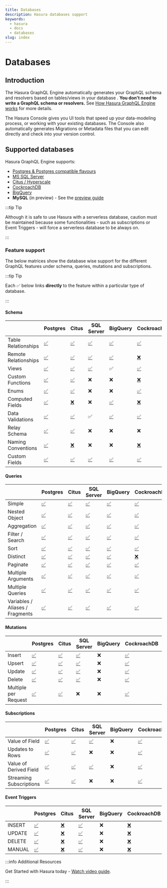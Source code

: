 ```yaml
---
title: Databases
description: Hasura databases support
keywords:
  - hasura
  - docs
  - databases
slug: index
---
```


# Databases

## Introduction

The Hasura GraphQL Engine automatically generates your GraphQL schema and resolvers based on tables/views in your
database . **You don't need to write a GraphQL schema or resolvers.** See
[How Hasura GraphQL Engine works](/getting-started/how-it-works/index.mdx) for more details.

The Hasura Console gives you UI tools that speed up your data-modeling process, or working with your existing databases.
The Console also automatically generates Migrations or Metadata files that you can edit directly and check into your
version control.

## Supported databases

Hasura GraphQL Engine supports:

- [Postgres & Postgres compatible flavours](/databases/postgres/index.mdx)
- [MS SQL Server](/databases/ms-sql-server/index.mdx)
- [Citus / Hyperscale](/databases/postgres/citus-hyperscale-postgres/index.mdx)
- [CockroachDB](/databases/postgres/cockroachdb/index.mdx)
- [BigQuery](/databases/bigquery/index.mdx)
- **MySQL** (in preview) - See the [preview guide](/databases/mysql/getting-started.mdx)

:::tip Tip

Although it is safe to use Hasura with a serverless database, caution must be maintained because some functionalities -
such as subscriptions or Event Triggers - will force a serverless database to be always on.

:::

### Feature support

The below matrices show the database wise support for the different GraphQL features under schema, queries, mutations
and subscriptions.

:::tip Tip

Each ✅ below links **directly** to the feature within a particular type of database.

:::

#### Schema

|                      | Postgres                                              | Citus                                                                                                  | SQL Server                                                 | BigQuery                                             | CockroachDB                                                                                    | CosmosDB                                              |
| -------------------- | ----------------------------------------------------- | ------------------------------------------------------------------------------------------------------ | ---------------------------------------------------------- | ---------------------------------------------------- | ---------------------------------------------------------------------------------------------- | ----------------------------------------------------- |
| Table Relationships  | [✅](/schema/postgres/table-relationships/index.mdx)  | [✅](/schema/postgres/table-relationships/index.mdx)                                                   | [✅](/schema/ms-sql-server/table-relationships/index.mdx)  | [✅](/schema/bigquery/table-relationships/index.mdx) | [✅](/schema/postgres/table-relationships/index.mdx)                                           | [✅](/schema/postgres/table-relationships/index.mdx)  |
| Remote Relationships | [✅](/schema/postgres/remote-relationships/index.mdx) | [✅](/schema/postgres/remote-relationships/index.mdx)                                                  | [✅](/schema/ms-sql-server/remote-relationships/index.mdx) | [✅](/schema/bigquery/index.mdx)                     | [❌](/databases/postgres/cockroachdb/hasura-cockroachdb-compatibility.mdx/#relationships)      | [✅](/schema/postgres/remote-relationships/index.mdx) |
| Views                | [✅](/schema/postgres/views.mdx)                      | [✅](/schema/postgres/views.mdx)                                                                       | [✅](/schema/ms-sql-server/views.mdx)                      | ✅                                                   | [✅](/schema/postgres/views.mdx)                                                               | [✅](/schema/postgres/views.mdx)                      |
| Custom Functions     | [✅](/schema/postgres/custom-functions.mdx)           | [✅](/schema/postgres/custom-functions.mdx)                                                            | ❌                                                         | ❌                                                   | [❌](/databases/postgres/cockroachdb/hasura-cockroachdb-compatibility.mdx/#functions)          | [✅](/schema/postgres/custom-functions.mdx)           |
| Enums                | [✅](/schema/postgres/enums.mdx)                      | [✅](/schema/postgres/enums.mdx)                                                                       | ❌                                                         | ❌                                                   | [✅](/schema/postgres/enums.mdx)                                                               | ❌                                                    |
| Computed Fields      | [✅](/schema/postgres/computed-fields.mdx)            | [❌](/databases/postgres/citus-hyperscale-postgres/hasura-citus-compatibility.mdx/#computed-fields)    | ❌                                                         | [✅](/schema/bigquery/computed-fields.mdx)           | [❌](/databases/postgres/cockroachdb/hasura-cockroachdb-compatibility.mdx/#functions)          | ❌                                                    |
| Data Validations     | [✅](/schema/postgres/data-validations.mdx)           | [✅](/schema/postgres/data-validations.mdx)                                                            | ✅                                                         | [✅](/schema/bigquery/data-validations.mdx)          | [✅](/schema/postgres/data-validations.mdx)                                                    | [✅](/schema/postgres/data-validations.mdx)           |
| Relay Schema         | [✅](/schema/postgres/relay-schema.mdx)               | [✅](/schema/postgres/relay-schema.mdx)                                                                | ❌                                                         | ❌                                                   | ❌                                                                                             | [✅](/schema/postgres/relay-schema.mdx)               |
| Naming Conventions   | [✅](/schema/postgres/naming-convention.mdx)          | [❌](/databases/postgres/citus-hyperscale-postgres/hasura-citus-compatibility.mdx/#naming-conventions) | ❌                                                         | ❌                                                   | [❌](/databases/postgres/cockroachdb/hasura-cockroachdb-compatibility.mdx/#naming-conventions) | ❌                                                    |
| Custom Fields        | [✅](/schema/postgres/custom-field-names.mdx)         | [✅](/schema/postgres/custom-field-names.mdx)                                                          | [✅](/schema/ms-sql-server/custom-field-names.mdx)         | [✅](/schema/bigquery/custom-field-names.mdx)        | [✅](/schema/postgres/custom-field-names.mdx)                                                  | [✅](/schema/postgres/custom-field-names.mdx)         |

#### Queries

|                                 | Postgres                                                           | Citus                                                              | SQL Server                                                              | BigQuery                                          | CockroachDB                                                                         | CosmosDB                                                           |
| ------------------------------- | ------------------------------------------------------------------ | ------------------------------------------------------------------ | ----------------------------------------------------------------------- | ------------------------------------------------- | ----------------------------------------------------------------------------------- | ------------------------------------------------------------------ |
| Simple                          | [✅](/queries/postgres/simple-object-queries.mdx)                  | [✅](/queries/postgres/simple-object-queries.mdx)                  | [✅](/queries/ms-sql-server/simple-object-queries.mdx)                  | [✅](/queries/bigquery/simple-object-queries.mdx) | [✅](/queries/postgres/simple-object-queries.mdx)                                   | [✅](/queries/postgres/simple-object-queries.mdx)                  |
| Nested Object                   | [✅](/queries/postgres/nested-object-queries.mdx)                  | [✅](/queries/postgres/nested-object-queries.mdx)                  | [✅](/queries/ms-sql-server/nested-object-queries.mdx)                  | [✅](/queries/bigquery/nested-object-queries.mdx) | [✅](/queries/postgres/nested-object-queries.mdx)                                   | [✅](/queries/postgres/nested-object-queries.mdx)                  |
| Aggregation                     | [✅](/queries/postgres/aggregation-queries.mdx)                    | [✅](/queries/postgres/aggregation-queries.mdx)                    | [✅](/queries/ms-sql-server/aggregation-queries.mdx)                    | [✅](/queries/bigquery/aggregation-queries.mdx)   | [✅](/queries/postgres/aggregation-queries.mdx)                                     | [✅](/queries/postgres/aggregation-queries.mdx)                    |
| Filter / Search                 | [✅](/queries/postgres/query-filters.mdx)                          | [✅](/queries/postgres/query-filters.mdx)                          | [✅](/queries/ms-sql-server/query-filters.mdx)                          | [✅](/queries/bigquery/query-filters.mdx)         | [✅](/queries/postgres/query-filters.mdx)                                           | [✅](/queries/postgres/query-filters.mdx)                          |
| Sort                            | [✅](/queries/postgres/sorting.mdx)                                | [✅](/queries/postgres/sorting.mdx)                                | [✅](/queries/ms-sql-server/sorting.mdx)                                | [✅](/queries/bigquery/index.mdx)                 | [✅](/queries/postgres/sorting.mdx)                                                 | [✅](/queries/postgres/sorting.mdx)                                |
| Distinct                        | [✅](/queries/postgres/distinct-queries.mdx)                       | [✅](/queries/postgres/distinct-queries.mdx)                       | [✅](/queries/ms-sql-server/index.mdx)                                  | [✅](/queries/bigquery/index.mdx)                 | [❌](/databases/postgres/cockroachdb/hasura-cockroachdb-compatibility.mdx/#queries) | [✅](/queries/postgres/distinct-queries.mdx)                       |
| Paginate                        | [✅](/queries/postgres/pagination.mdx)                             | [✅](/queries/postgres/pagination.mdx)                             | [✅](/queries/ms-sql-server/pagination.mdx)                             | [✅](/queries/bigquery/index.mdx)                 | [✅](/queries/postgres/pagination.mdx)                                              | [✅](/queries/postgres/pagination.mdx)                             |
| Multiple Arguments              | [✅](/queries/postgres/multiple-arguments.mdx)                     | [✅](/queries/postgres/multiple-arguments.mdx)                     | [✅](/queries/ms-sql-server/multiple-arguments.mdx)                     | [✅](/queries/bigquery/index.mdx)                 | [✅](/queries/postgres/multiple-arguments.mdx)                                      | [✅](/queries/postgres/multiple-arguments.mdx)                     |
| Multiple Queries                | [✅](/queries/postgres/multiple-queries.mdx)                       | [✅](/queries/postgres/multiple-queries.mdx)                       | [✅](/queries/ms-sql-server/multiple-queries.mdx)                       | [✅](/queries/bigquery/index.mdx)                 | [✅](/queries/postgres/multiple-queries.mdx)                                        | [✅](/queries/postgres/multiple-queries.mdx)                       |
| Variables / Aliases / Fragments | [✅](/queries/postgres/variables-aliases-fragments-directives.mdx) | [✅](/queries/postgres/variables-aliases-fragments-directives.mdx) | [✅](/queries/ms-sql-server/variables-aliases-fragments-directives.mdx) | [✅](/queries/bigquery/index.mdx)                 | [✅](/queries/postgres/variables-aliases-fragments-directives.mdx)                  | [✅](/queries/postgres/variables-aliases-fragments-directives.mdx) |

#### Mutations

|                      | Postgres                                         | Citus                                            | SQL Server                                | BigQuery | CockroachDB                                      | CosmosDB                                         |
| -------------------- | ------------------------------------------------ | ------------------------------------------------ | ----------------------------------------- | -------- | ------------------------------------------------ | ------------------------------------------------ |
| Insert               | [✅](/mutations/postgres/insert.mdx)             | [✅](/mutations/postgres/insert.mdx)             | [✅](/mutations/ms-sql-server/insert.mdx) | ❌       | [✅](/mutations/postgres/insert.mdx)             | [✅](/mutations/postgres/insert.mdx)             |
| Upsert               | [✅](/mutations/postgres/upsert.mdx)             | [✅](/mutations/postgres/upsert.mdx)             | [✅](/mutations/ms-sql-server/upsert.mdx) | ❌       | [✅](/mutations/postgres/upsert.mdx)             | [✅](/mutations/postgres/upsert.mdx)             |
| Update               | [✅](/mutations/postgres/update.mdx)             | [✅](/mutations/postgres/update.mdx)             | [✅](/mutations/ms-sql-server/update.mdx) | ❌       | [✅](/mutations/postgres/update.mdx)             | [✅](/mutations/postgres/update.mdx)             |
| Delete               | [✅](/mutations/postgres/delete.mdx)             | [✅](/mutations/postgres/delete.mdx)             | [✅](/mutations/ms-sql-server/delete.mdx) | ❌       | [✅](/mutations/postgres/delete.mdx)             | [✅](/mutations/postgres/delete.mdx)             |
| Multiple per Request | [✅](/mutations/postgres/multiple-mutations.mdx) | [✅](/mutations/postgres/multiple-mutations.mdx) | ❌                                        | ❌       | [✅](/mutations/postgres/multiple-mutations.mdx) | [✅](/mutations/postgres/multiple-mutations.mdx) |

#### Subscriptions

|                         | Postgres                                                                   | Citus                                                                      | SQL Server                                                            | BigQuery | CockroachDB                                                                | CosmosDB                                                                   |
| ----------------------- | -------------------------------------------------------------------------- | -------------------------------------------------------------------------- | --------------------------------------------------------------------- | -------- | -------------------------------------------------------------------------- | -------------------------------------------------------------------------- |
| Value of Field          | [✅](/subscriptions/postgres/livequery/use-cases.mdx#pg-subscribe-field)   | [✅](/subscriptions/postgres/livequery/use-cases.mdx#pg-subscribe-field)   | [✅](/subscriptions/ms-sql-server/use-cases.mdx#pg-subscribe-field)   | ❌       | [✅](/subscriptions/postgres/livequery/use-cases.mdx#pg-subscribe-field)   | [✅](/subscriptions/postgres/livequery/use-cases.mdx#pg-subscribe-field)   |
| Updates to Rows         | [✅](/subscriptions/postgres/livequery/use-cases.mdx#pg-subscribe-table)   | [✅](/subscriptions/postgres/livequery/use-cases.mdx#pg-subscribe-table)   | ❌                                                                    | ❌       | [✅](/subscriptions/postgres/livequery/use-cases.mdx#pg-subscribe-table)   | [✅](/subscriptions/postgres/livequery/use-cases.mdx#pg-subscribe-table)   |
| Value of Derived Field  | [✅](/subscriptions/postgres/livequery/use-cases.mdx#pg-subscribe-derived) | [✅](/subscriptions/postgres/livequery/use-cases.mdx#pg-subscribe-derived) | [✅](/subscriptions/ms-sql-server/use-cases.mdx#pg-subscribe-derived) | ❌       | [✅](/subscriptions/postgres/livequery/use-cases.mdx#pg-subscribe-derived) | [✅](/subscriptions/postgres/livequery/use-cases.mdx#pg-subscribe-derived) |
| Streaming Subscriptions | [✅](/subscriptions/postgres/streaming/index.mdx)                          | [✅](/subscriptions/postgres/streaming/index.mdx)                          | ❌                                                                    | ❌       | [✅](/subscriptions/postgres/streaming/index.mdx)                          | [✅](/subscriptions/postgres/streaming/index.mdx)                          |

#### Event Triggers

|        | Postgres                        | Citus                                                                                              | SQL Server                      | BigQuery | CockroachDB                                                                                | CosmosDB |
| ------ | ------------------------------- | -------------------------------------------------------------------------------------------------- | ------------------------------- | -------- | ------------------------------------------------------------------------------------------ | -------- |
| INSERT | [✅](/event-triggers/index.mdx) | [❌](/databases/postgres/citus-hyperscale-postgres/hasura-citus-compatibility.mdx/#event-triggers) | [✅](/event-triggers/index.mdx) | ❌       | [❌](/databases/postgres/cockroachdb/hasura-cockroachdb-compatibility.mdx/#event-triggers) | ❌       |
| UPDATE | [✅](/event-triggers/index.mdx) | [❌](/databases/postgres/citus-hyperscale-postgres/hasura-citus-compatibility.mdx/#event-triggers) | [✅](/event-triggers/index.mdx) | ❌       | [❌](/databases/postgres/cockroachdb/hasura-cockroachdb-compatibility.mdx/#event-triggers) | ❌       |
| DELETE | [✅](/event-triggers/index.mdx) | [❌](/databases/postgres/citus-hyperscale-postgres/hasura-citus-compatibility.mdx/#event-triggers) | [✅](/event-triggers/index.mdx) | ❌       | [❌](/databases/postgres/cockroachdb/hasura-cockroachdb-compatibility.mdx/#event-triggers) | ❌       |
| MANUAL | [✅](/event-triggers/index.mdx) | [❌](/databases/postgres/citus-hyperscale-postgres/hasura-citus-compatibility.mdx/#event-triggers) | [✅](/event-triggers/index.mdx) | ❌       | [❌](/databases/postgres/cockroachdb/hasura-cockroachdb-compatibility.mdx/#event-triggers) | ❌       |

:::info Additional Resources

Get Started with Hasura today -
[Watch video guide](https://hasura.io/events/webinar/get-started-with-hasura/?pg=docs&plcmt=body&cta=getting-started&tech=).

:::
